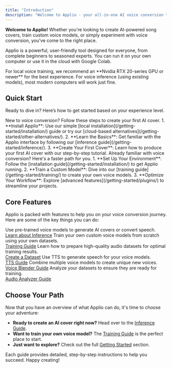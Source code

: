 ```yaml
---
title: "Introduction"
description: "Welcome to Applio - your all-in-one AI voice conversion tool."
---
```



**Welcome to Applio!** Whether you're looking to create AI-powered song covers, train custom voice models, or simply experiment with voice conversion, you've come to the right place.

Applio is a powerful, user-friendly tool designed for everyone, from complete beginners to seasoned experts. You can run it on your own computer or use it in the cloud with Google Colab.

<Aside type="note">
  For local voice training, we recommend an **Nvidia RTX 20-series GPU or newer** for the best experience. For voice inference (using existing models), most modern computers will work just fine.
</Aside>

## Quick Start

Ready to dive in? Here’s how to get started based on your experience level.

<CardGrid>
    <Card title="For Beginners" icon="rocket">
        New to voice conversion? Follow these steps to create your first AI cover.
        <Steps>
        1. **Install Applio**: Use our simple [local installation](/getting-started/installation/) guide or try our [cloud-based alternatives](/getting-started/other-alternatives/).
        2. **Learn the Basics**: Get familiar with the Applio interface by following our [inference guide](/getting-started/inference/).
        3. **Create Your First Cover**: Learn how to produce your first AI cover with our step-by-step tutorial.
        </Steps>
    </Card>
    <Card title="For Advanced Users" icon="puzzle">
        Already familiar with voice conversion? Here's a faster path for you.
        <Steps>
        1. **Set Up Your Environment**: Follow the [installation guide](/getting-started/installation/) to get Applio running.
        2. **Train a Custom Model**: Dive into our [training guide](/getting-started/training/) to create your own voice models.
        3. **Optimize Your Workflow**: Explore [advanced features](/getting-started/plugins/) to streamline your projects.
        </Steps>
    </Card>
</CardGrid>

## Core Features

Applio is packed with features to help you on your voice conversion journey. Here are some of the key things you can do:

<CardGrid>
    <Card title="Voice Inference" icon="microphone">
        Use pre-trained voice models to generate AI covers or convert speech.
        <br/><a href="/getting-started/inference/">Learn about Inference</a>
    </Card>
    <Card title="Model Training" icon="setting">
        Train your own custom voice models from scratch using your own datasets.
        <br/><a href="/getting-started/training/">Training Guide</a>
    </Card>
    <Card title="Dataset Creation" icon="document">
        Learn how to prepare high-quality audio datasets for optimal training results.
        <br/><a href="/guides/how-create-datasets/">Create a Dataset</a>
    </Card>
    <Card title="Text-to-Speech (TTS)" icon="chat">
        Use TTS to generate speech for your voice models.
        <br/><a href="/getting-started/tts/">TTS Guide</a>
    </Card>
    <Card title="Voice Blender" icon="beaker">
        Combine multiple voice models to create unique new voices.
        <br/><a href="/getting-started/voice-blender/">Voice Blender Guide</a>
    </Card>
    <Card title="Audio Analyzer" icon="chart-bar">
        Analyze your datasets to ensure they are ready for training.
        <br/><a href="/getting-started/audio-analyzer/">Audio Analyzer Guide</a>
    </Card>
</CardGrid>

## Choose Your Path

Now that you have an overview of what Applio can do, it's time to choose your adventure:

-   **Ready to create an AI cover right now?** Head over to the [Inference Guide](/getting-started/inference/).
-   **Want to train your own voice model?** The [Training Guide](/getting-started/training/) is the perfect place to start.
-   **Just want to explore?** Check out the full [Getting Started](/getting-started/) section.

Each guide provides detailed, step-by-step instructions to help you succeed. Happy creating!
